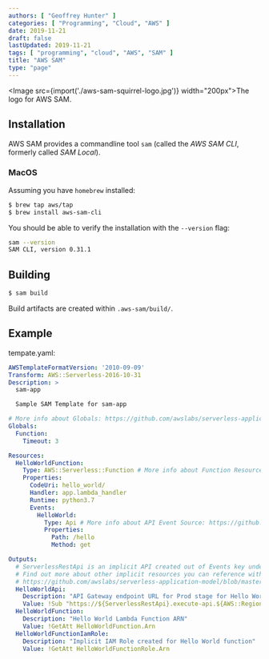```yaml
---
authors: [ "Geoffrey Hunter" ]
categories: [ "Programming", "Cloud", "AWS" ]
date: 2019-11-21
draft: false
lastUpdated: 2019-11-21
tags: [ "programming", "cloud", "AWS", "SAM" ]
title: "AWS SAM"
type: "page"
---
```



<Image src={import('./aws-sam-squirrel-logo.jpg')} width="200px">The logo for AWS SAM.</Image>

## Installation

AWS SAM provides a commandline tool `sam` (called the _AWS SAM CLI_, formerly called _SAM Local_).

### MacOS

Assuming you have `homebrew` installed:

```sh
$ brew tap aws/tap
$ brew install aws-sam-cli
```

You should be able to verify the installation with the `--version` flag:

```sh
sam --version
SAM CLI, version 0.31.1
```

## Building

```bash
$ sam build
```

Build artifacts are created within `.aws-sam/build/`.

## Example

tempate.yaml:

```yaml
AWSTemplateFormatVersion: '2010-09-09'
Transform: AWS::Serverless-2016-10-31
Description: >
  sam-app

  Sample SAM Template for sam-app

# More info about Globals: https://github.com/awslabs/serverless-application-model/blob/master/docs/globals.rst
Globals:
  Function:
    Timeout: 3

Resources:
  HelloWorldFunction:
    Type: AWS::Serverless::Function # More info about Function Resource: https://github.com/awslabs/serverless-application-model/blob/master/versions/2016-10-31.md#awsserverlessfunction
    Properties:
      CodeUri: hello_world/
      Handler: app.lambda_handler
      Runtime: python3.7
      Events:
        HelloWorld:
          Type: Api # More info about API Event Source: https://github.com/awslabs/serverless-application-model/blob/master/versions/2016-10-31.md#api
          Properties:
            Path: /hello
            Method: get

Outputs:
  # ServerlessRestApi is an implicit API created out of Events key under Serverless::Function
  # Find out more about other implicit resources you can reference within SAM
  # https://github.com/awslabs/serverless-application-model/blob/master/docs/internals/generated_resources.rst#api
  HelloWorldApi:
    Description: "API Gateway endpoint URL for Prod stage for Hello World function"
    Value: !Sub "https://${ServerlessRestApi}.execute-api.${AWS::Region}.amazonaws.com/Prod/hello/"
  HelloWorldFunction:
    Description: "Hello World Lambda Function ARN"
    Value: !GetAtt HelloWorldFunction.Arn
  HelloWorldFunctionIamRole:
    Description: "Implicit IAM Role created for Hello World function"
    Value: !GetAtt HelloWorldFunctionRole.Arn
```